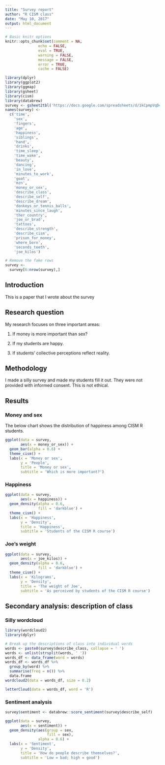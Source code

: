 ```yaml
---
title: "Survey report"
author: "R CISM class"
date: "May 10, 2017"
output: html_document
---
```


```r
# Basic knitr options
knitr::opts_chunk$set(comment = NA, 
               echo = FALSE, 
               eval = TRUE,
               warning = FALSE, 
               message = FALSE, 
               error = TRUE, 
               cache = FALSE)
```

```r
library(dplyr)
library(ggplot2)
library(ggmap)
library(gsheet)
library(cism)
library(databrew)
survey <- gsheet2tbl('https://docs.google.com/spreadsheets/d/1kCpmpVqD4tzkdGgyLQGVqeZG1sJoe2FwFJIxtDRsrb0/edit?usp=sharing')
names(survey) <-
  c('time',
    'sex', 
    'fingers',
    'age',
    'happiness',
    'siblings',
    'hand',
    'drinks',
    'time_sleep',
    'time_wake',
    'beauty',
    'dancing',
    'in_love',
    'minutes_to_work',
    'goat',
    'mzn',
    'money_or_sex',
    'describe_class',
    'describe_self',
    'describe_dream',
    'donkeys_or_tennis_balls',
    'minutes_since_laugh',
    'ther_country',
    'joe_or_brad',
    'tattoos',
    'describe_strength',
    'describe_cism',
    'prison_for_money',
    'where_born',
    'seconds_teeth',
    'joe_kilos')

# Remove the fake rows
survey <-
  survey[6:nrow(survey),]

```

## Introduction

This is a paper that I wrote about the survey

## Research question

My research focuses on three important areas:

1. If money is more important than sex?

2. If my students are happy.

3. If students' collective perceptions reflect reality.

## Methodology

I made a silly survey and made my students fill it out. They were not provided with informed consent. This is not ethical.

## Results

### Money and sex

The below chart shows the distribution of happiness among CISM R students.

```r
ggplot(data = survey,
       aes(x = money_or_sex)) +
  geom_bar(alpha = 0.6) +
  theme_cism() +
  labs(x = 'Money or sex',
       y = 'People',
       title = 'Money or sex',
       subtitle = 'Which is more important?')
```

### Happiness

```r
ggplot(data = survey,
       aes(x = happiness)) +
  geom_density(alpha = 0.6,
               fill = 'darkblue') +
  theme_cism() +
  labs(x = 'Happiness',
       y = 'Density',
       title = 'Happiness',
       subtitle = 'Students of the CISM R course')
```

### Joe's weight

```r
ggplot(data = survey,
       aes(x = joe_kilos)) +
  geom_density(alpha = 0.6,
               fill = 'darkblue') +
  theme_cism() +
  labs(x = 'Kilograms',
       y = 'Density',
       title = 'The weight of Joe',
       subtitle = 'As perceived by students of the CISM R course')
```

## Secondary analysis: description of class


### Silly wordcloud

```r
library(wordcloud2)
library(dplyr)

# Break up the descriptions of class into individual words
words <- paste0(survey$describe_class, collapse = ' ')
words <- unlist(strsplit(words, ' '))
words_df <- data_frame(word = words)
words_df <- words_df %>%
  group_by(word) %>% 
  summarise(freq = n()) %>%
  data.frame
wordcloud2(data = words_df, size = 0.2)
```


```r
letterCloud(data = words_df, word = 'R')
```

### Sentiment analysis

```r
survey$sentiment <- databrew::score_sentiment(survey$describe_self)
```

```r
ggplot(data = survey,
       aes(x = sentiment)) +
  geom_density(aes(group = sex,
                   fill = sex),
               alpha = 0.6) +
  labs(x = 'Sentiment',
       y = 'Density',
       title = 'How do people describe themselves?',
       subtitle = 'Low = bad; high = good')
```